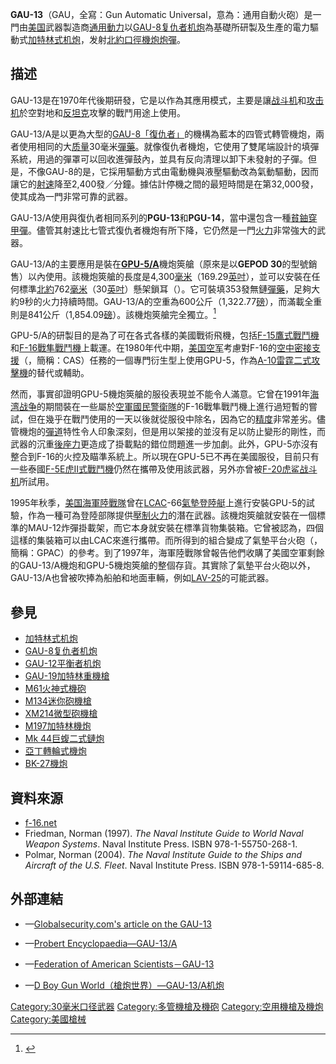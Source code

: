 {{noteTA
|G1=軍事
|G2=長度單位
}}
{{Infobox Weapon
|name= GAU-13
|image= Ywg13 1b (24236234565).jpg
|image_size= 300px 
|caption= GAU-13加特林機炮
|origin= {{flagcountry|United States}}
|type= [[加特林機槍|加特林式]][[机炮|机炮]]
<!-- Type selection -->
|is_ranged= yes
|is_bladed= 
|is_explosive= 
|is_artillery= 
|is_vehicle= 
|is_missile= 
|is_UK= 
<!-- Service history -->
|service= 1972年—現在
|used_by= {{USA}}
|wars= 
<!-- Production history -->
|designer= [[通用电气|通用电气]]
|design_date= 
|manufacturer= 
|unit_cost= 
|production_date= 
|number= 
|variants= 
<!-- General specifications -->
|spec_label= 
|weight= 151.05[[千克|公斤]]（333[[磅|磅]]）
|length= 2,794[[毫米|毫米]]（110[[英寸|英吋]]）
|part_length= 2,300毫米（90.55英吋）
|width= 306毫米（12.05英吋）
|height= 
|diameter= 
|crew= 
<!-- Ranged weapon specifications -->
|cartridge= {{Link-en|30毫米口径|30 mm caliber|30×173毫米北約口徑}}
|caliber= 30毫米（1.18英吋）
|barrels= 4根，漸進式RH拋物線纏距，14條[[膛線|膛線]]
|action= 以氣動驅動的旋轉[[膛室|膛室]]
|mode= [[自動火器|全自動]]
|rate= 2,400發／分鐘
|velocity= 1,097.28[[米每秒|米／秒]]（3,600[[英尺每秒|英尺／秒]]）
|energy= 153,000—500,000[[焦耳|焦耳]]（112,850.08—368,791.1[[英尺·磅|英尺·磅]]）
|range= 2,000[[米_(单位)|公尺]]（2,187.23[[码|码]]，6,561.68[[英尺|英尺]]，1.24[[英里|英里]]）
|max_range= 
|feed= 無彈鏈供彈系統
|sights= 
<!-- 火炮規格 -->
|breech= 
|recoil= 
|carriage= 
|elevation= 
|traverse= 
<!-- 刃器規格 --> 
|blade_type= 
|hilt_type= 
|sheath_type= 
|head_type= 
|haft_type= 
<!-- 爆炸物內填炸藥規格 --> 
|filling= 
|filling_weight= 
|detonation= 
|yield= 
<!-- 車輛/飛彈規格 -->
|armour= 
|primary_armament= 
|secondary_arament= 
|engine= 
|engine_power= 
|transmission= 
|payload_capacity= 
|fuel_capacity= 
|pw_ratio= 
|suspension= 
|clearance= 
|vehicle_range= 
|speed= 
|guidance= 
|steering= 
<!-- Missiles only -->
|wingspan= 
|propellant= 
|ceiling= 
|altitude= 
|depth= 
|boost= 
|accuracy= 
|launch_platform= 
|transport= 
}}

'''GAU-13'''（GAU，全寫：Gun Automatic Universal，意為：通用自動火砲）是一門由[[美国|美国]]武器製造商[[通用動力|通用動力]]以[[GAU-8复仇者机炮|GAU-8复仇者机炮]]為基礎所研製及生產的電力驅動式[[加特林机枪|加特林式]][[机炮|机炮]]，发射{{Link-en|30毫米口径|30 mm caliber|30×173毫米}}[[北大西洋公约组织|北約]][[口徑|口徑]][[機炮|機炮]][[炮彈|炮彈]]。

== 描述 ==
GAU-13是在1970年代後期研發，它是以{{Link-en|機槍筴艙|Gun pod|機炮筴艙}}作為其應用模式，主要是讓[[战斗机|战斗机]]和[[攻击机|攻击机]]於空對地和[[反坦克戰|反坦克]]攻擊的戰鬥用途上使用。

GAU-13/A是以更為大型的[[GAU-8复仇者机炮|GAU-8「復仇者」]]的機構為藍本的四管式轉管機炮，兩者使用相同的大[[质量|质量]]30毫米[[彈藥|彈藥]]。就像復仇者機炮，它使用了雙尾端設計的填彈系統，用過的彈罩可以回收進彈鼓內，並具有反向清理以卸下未發射的子彈。但是，不像GAU-8的是，它採用驅動方式由電動機與液壓驅動改為氣動驅動，因而讓它的[[射速|射速]]降至2,400發／分鐘。據估計停機之間的最短時間是在第32,000發，使其成為一門非常可靠的武器。

GAU-13/A使用與復仇者相同系列的'''PGU-13'''{{Link-en|高爆燃燒彈|High-explosive incendiary}}和'''PGU-14'''{{Link-en|穿甲燃燒彈|High-explosive incendiary/armor-piercing ammunition}}，當中還包含一種[[貧化鈾彈|貧鈾]][[穿甲彈|穿甲彈]]。儘管其射速比七管式復仇者機炮有所下降，它仍然是一門[[火力|火力]]非常強大的武器。

GAU-13/A的主要應用是裝在'''[[美國飛機機槍筴艙列表|GPU-5/A]]'''機炮筴艙（原來是以'''GEPOD 30'''的型號銷售）以內使用。該機炮筴艙的長度是4,300[[毫米|毫米]]（169.29[[英寸|英吋]]），並可以安裝在任何標準[[北大西洋公约组织|北約]]762[[毫米|毫米]]（30[[英寸|英吋]]）懸架鎖耳（{{Lang-en|Lug}}）。它可裝填353發無鏈[[彈藥|彈藥]]，足夠大約9秒的火力持續時間。GAU-13/A的空重為600公斤（1,322.77[[磅|磅]]），而滿載全重則是841公斤（1,854.09[[磅|磅]]）。該機炮筴艙完全獨立。<ref>{{Cite web |url=http://www.weaponsystems.net/weapon.php?weapon=HH13%20-%20GPU-5 |title=weaponsystems.net－GPU-5 |accessdate=2014-04-29 |archive-date=2014-04-29 |archive-url=https://web.archive.org/web/20140429211104/http://www.weaponsystems.net/weapon.php?weapon=HH13%20-%20GPU-5 |dead-url=no }}</ref>

GPU-5/A的研製目的是為了可在各式各樣的美國戰術飛機，包括[[F-15鷹式戰鬥機|F-15鷹式戰鬥機]]和[[F-16戰隼戰鬥機|F-16戰隼戰鬥機]]上載運。在1980年代中期，[[美国空军|美国空军]]考慮對F-16的[[密接支援|空中密接支援]]（{{Lang-en|'''C'''lose '''A'''ir '''S'''upport}}，簡稱：CAS）任務的一個專門衍生型上使用GPU-5，作為[[A-10雷霆二式攻擊機|A-10雷霆二式攻擊機]]的替代或輔助。

然而，事實卻證明GPU-5機炮筴艙的服役表現並不能令人滿意。它曾在1991年[[海湾战争|海湾战争]]的期間裝在一些屬於[[空軍國民警衛隊|空軍國民警衛隊]]的F-16戰隼戰鬥機上進行過短暫的嘗試，但在幾乎在戰鬥使用的一天以後就從服役中除名，因為它的[[测量精度|精度]]非常差劣。儘管機炮的[[弹道学|彈道]]特性令人印象深刻，但是用以架接的{{Link-en|掛點|Hardpoint}}並沒有足以防止變形的剛性，而武器的沉重[[後座力|後座力]]更造成了掛載點的錯位問題進一步加劇。此外，GPU-5亦沒有整合到F-16的火控及瞄準系統上。所以現在GPU-5已不再在美國服役，目前只有一些泰國[[F-5自由鬥士戰鬥機|F-5E虎II式戰鬥機]]仍然在攜帶及使用該武器，另外亦曾被[[F-20虎鲨战斗机|F-20虎鲨战斗机]]所試用。

1995年秋季，[[美国海軍陸戰隊|美国海軍陸戰隊]]曾在[[气垫登陆艇|LCAC]]-66[[氣墊船|氣墊登陸艇]]上進行安裝GPU-5的試驗，作為一種可為登陸部隊提供[[壓制火力|壓制火力]]的潛在武器。該機炮筴艙就安裝在一個標準的MAU-12炸彈掛載架，而它本身就安裝在標準貨物集裝箱。它曾被認為，四個這樣的集裝箱可以由LCAC來進行攜帶。而所得到的組合變成了氣墊平台火砲（{{Lang-en|'''G'''un '''P'''latform '''A'''ir '''C'''ushion}}，簡稱：GPAC）的參考。到了1997年，海軍陸戰隊曾報告他們收購了美國空軍剩餘的GAU-13/A機炮和GPU-5機炮筴艙的整個存貨。其實除了氣墊平台火砲以外，GAU-13/A也曾被吹捧為船舶和地面車輛，例如[[LAV-25裝甲車|LAV-25]]的可能武器。

== 參見 ==
{{div col|cols=2}}
* [[加特林机枪|加特林式]][[机炮|机炮]]
* [[GAU-8复仇者机炮|GAU-8复仇者机炮]]
* [[GAU-12平衡者机炮|GAU-12平衡者机炮]]
* [[GAU-19加特林重機槍|GAU-19加特林重機槍]]
* [[M61火神式機砲|M61火神式機砲]]
* [[M134迷你砲機槍|M134迷你砲機槍]]
* [[XM214微型砲機槍|XM214微型砲機槍]]
* [[M197加特林機炮|M197加特林機炮]]
* [[Mk_44巨蝮二式鏈炮|Mk 44巨蝮二式鏈炮]]
* [[亞丁轉輪式機炮|亞丁轉輪式機炮]]
* [[BK-27機炮|BK-27機炮]]
{{div col end}}

== 資料來源 ==
<div class="references-small">
<references />
* [http://www.f-16.net/f-16_versions_article18.html f-16.net]{{Wayback|url=http://www.f-16.net/f-16_versions_article18.html |date=20070929090917 }}
* Friedman, Norman (1997). ''The Naval Institute Guide to World Naval Weapon Systems''. Naval Institute Press.  ISBN 978-1-55750-268-1.
* Polmar, Norman (2004). ''The Naval Institute Guide to the Ships and Aircraft of the U.S. Fleet''. Naval Institute Press. ISBN 978-1-59114-685-8. 
</div>

== 外部連結 ==
* {{en icon}}—[http://www.globalsecurity.org/military/systems/aircraft/systems/gau-13.htm Globalsecurity.com's article on the GAU-13]{{Wayback|url=http://www.globalsecurity.org/military/systems/aircraft/systems/gau-13.htm |date=20140202154308 }}
* {{en icon}}—[https://web.archive.org/web/20140203185236/http://www.probertencyclopaedia.com/cgi-bin/res.pl?keyword=GAU-13 Probert Encyclopaedia—GAU-13/A]
* {{en icon}}—[http://www.fas.org/man/dod-101/sys/ac/equip/gau-13.htm Federation of American Scientists－GAU-13]{{Wayback|url=http://www.fas.org/man/dod-101/sys/ac/equip/gau-13.htm |date=20140721185216 }}
* {{zh-hans icon}}—[http://pewpewpew.work/usa/mg/vulcan/gau13.htm D Boy Gun World（槍炮世界）—GAU-13/A机炮]{{Wayback|url=http://pewpewpew.work/usa/mg/vulcan/gau13.htm |date=20200222012310 }}

{{现代加特林机枪及机炮}}

[[Category:30毫米口径武器|Category:30毫米口径武器]]
[[Category:多管機槍及機砲|Category:多管機槍及機砲]]
[[Category:空用機槍及機炮|Category:空用機槍及機炮]]
[[Category:美國槍械|Category:美國槍械]]